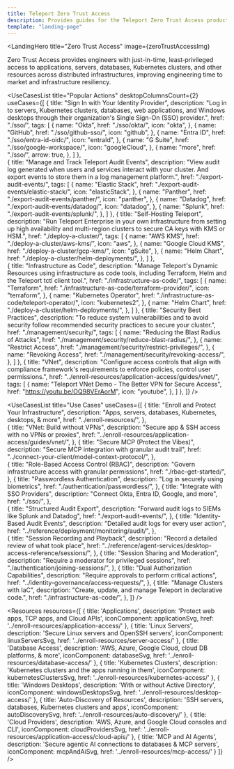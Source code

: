```yaml
---
title: Teleport Zero Trust Access
description: Provides guides for the Teleport Zero Trust Access product.
template: "landing-page"
---
```




<LandingHero
  title="Zero Trust Access"
  image={zeroTrustAccessImg}
>
  Zero Trust Access provides engineers with just-in-time, least‐privileged
  access to applications, servers, databases, Kubernetes clusters, and other
  resources across distributed infrastructures, improving engineering time to
  market and infrastructure resiliency.
</LandingHero>

<UseCasesList
  title="Popular Actions"
  desktopColumnsCount={2}
  useCases={[
    {
      title: "Sign In with Your Identity Provider",
      description: "Log in to servers, Kubernetes clusters, databases, web applications, and Windows desktops through their organization's Single Sign-On (SSO) provider.",
      href: "./sso/",
      tags: [
        {
          name: "Okta",
          href: "./sso/okta/",
          icon: "okta",
        },
        {
          name: "GitHub",
          href: "./sso/github-sso/",
          icon: "github",
        },
        {
          name: "Entra ID",
          href: "./sso/entra-id-oidc/",
          icon: "entraId",
        },
        {
          name: "G Suite",
          href: "./sso/google-workspace/",
          icon: "googleCloud",
        },
       {
          name: "more",
          href: "./sso/",
          arrow: true,
        },
      ]
    },  
    {
      title: "Manage and Track Teleport Audit Events",
      description: "View audit log generated when users and services interact with your cluster. And export events to store them in a log management platform.",
      href: "./export-audit-events/",
      tags: [
        {
          name: "Elastic Stack",
          href: "./export-audit-events/elastic-stack/",
          icon: "elasticStack",
        },
        {
          name: "Panther",
          href: "./export-audit-events/panther/",
          icon: "panther",
        },
        {
          name: "Datadog",
          href: "./export-audit-events/datadog/",
          icon: "datadog",
        },
        {
          name: "Splunk",
          href: "./export-audit-events/splunk/",
        },
      ]
    },
    {
      title: "Self-Hosting Teleport",
      description: "Run Teleport Enterprise in your own infrastructure from setting up high availability and multi-region clusters to secure CA keys with KMS or HSM.",
      href: "./deploy-a-cluster/",
      tags: [
        {
          name: "AWS KMS",
          href: "./deploy-a-cluster/aws-kms/",
          icon: "aws",
        },
        {
          name: "Google Cloud KMS",
          href: "./deploy-a-cluster/gcp-kms/",
          icon: "gSuite",
        },
        {
          name: "Helm Chart",
          href: "./deploy-a-cluster/helm-deployments/",
        },
      ]
    },  
    {
      title: "Infrastructure as Code",
      description: "Manage Teleport's Dynamic Resources using infrastructure as code tools, including Terraform, Helm and the Teleport tctl client tool.",
      href: "./infrastructure-as-code/",
      tags: [
        {
          name: "Terraform",
          href: "./infrastructure-as-code/terraform-provider/",
          icon: "terraform",
        },
        {
          name: "Kubernetes Operator",
          href: "./infrastructure-as-code/teleport-operator/",
          icon: "kubernetes2",
        },
        {
          name: "Helm Chart",
          href: "./deploy-a-cluster/helm-deployments/",
        },
      ]
    },
    {
      title: "Security Best Practices",
      description: "To reduce system vulnerabilities and to avoid security follow recommended security practices to secure your cluster.",
      href: "./management/security/",
      tags: [
        {
          name: "Reducing the Blast Radius of Attacks",
          href: "./management/security/reduce-blast-radius/",
        },
        {
          name: "Restrict Access",
          href: "./management/security/restrict-privileges/",
        },
        {
          name: "Revoking Access",
          href: "./management/security/revoking-access/",
        },
      ]
    },
    {
      title: "VNet",
      description: "Configure access controls that align with compliance framework's requirements to enforce policies, control user permissions.",
      href: "../enroll-resources/application-access/guides/vnet/",
      tags: [
        {
          name: "Teleport VNet Demo - The Better VPN for Secure Access",
          href: "https://youtu.be/OQ98VErAorM",
          icon: "youtube",
        },
      ]
    },
  ]}
/>

<UseCasesList
  title="Use Cases"
  useCases={[
    {
      title: "Enroll and Protect Your Infrastructure",
      description: "Apps, servers, databases, Kubernetes, desktops, & more",
      href: "../enroll-resources/",
    },  
    {
      title: "VNet: Build without VPNs",
      description: "Secure app & SSH access with no VPNs or proxies",
      href: "../enroll-resources/application-access/guides/vnet/",
    },
    {
      title: "Secure MCP (Protect the Vibes)",
      description: "Secure MCP integration with granular audit trail",
      href: "../connect-your-client/model-context-protocol/",
    },  
    {
      title: "Role-Based Access Control (RBAC)",
      description: "Govern infrastructure access with granular permissions",
      href: "./rbac-get-started/",
    },
    {
      title: "Passwordless Authentication",
      description: "Log in securely using biometrics",
      href: "./authentication/passwordless/",
    },
    {
      title: "Integrate with SSO Providers",
      description: "Connect Okta, Entra ID, Google, and more",
      href: "./sso/",
    },  
    {
      title: "Structured Audit Export",
      description: "Forward audit logs to SIEMs like Splunk and Datadog",
      href: "./export-audit-events/",
    },
    {
      title: "Identity-Based Audit Events",
      description: "Detailed audit logs for every user action",
      href: "../reference/deployment/monitoring/audit/",
    },  
    {
      title: "Session Recording and Playback",
      description: "Record a detailed review of what took place",
      href: "../reference/agent-services/desktop-access-reference/sessions/",
    },
    {
      title: "Session Sharing and Moderation",
      description: "Require a moderator for privileged sessions",
      href: "./authentication/joining-sessions/",
    },
    {
      title: "Dual Authorization Capabilities",
      description: "Require approvals to perform critical actions",
      href: "../identity-governance/access-requests/",
    },
    {
      title: "Manage Clusters with IaC",
      description: "Create, update, and manage Teleport in declarative code.",
      href: "./infrastructure-as-code/",
    },
  ]}
/>

<Resources
  resources={[
    {
      title: 'Applications',
      description: 'Protect web apps, TCP apps, and Cloud APIs',
      iconComponent: applicationSvg,
      href: '../enroll-resources/application-access/'
    },
    {
      title: 'Linux Servers',
      description: 'Secure Linux servers and OpenSSH servers',
      iconComponent: linuxServersSvg,
      href: '../enroll-resources/server-access/'
    },
    {
      title: 'Database Access',
      description: 'AWS, Azure, Google Cloud, cloud DB platforms, & more',
      iconComponent: databaseSvg,
      href: '../enroll-resources/database-access/'
    },
    {
      title: 'Kubernetes Clusters',
      description: 'Kubernetes clusters and the apps running in them',
      iconComponent: kubernetesClustersSvg,
      href: '../enroll-resources/kubernetes-access/'
    },
    {
      title: 'Windows Desktops',
      description: 'With or without Active Directory',
      iconComponent: windowsDesktopsSvg,
      href: '../enroll-resources/desktop-access/'
    },
    {
      title: 'Auto-Discovery of Resources',
      description: 'SSH servers, databases, Kubernetes clusters and apps',
      iconComponent: autoDiscoverySvg,
      href: '../enroll-resources/auto-discovery/'
    },
    {
      title: 'Cloud Providers',
      description: 'AWS, Azure, and Google Cloud consoles and CLI',
      iconComponent: cloudProvidersSvg,
      href: '../enroll-resources/application-access/cloud-apis/'
    },
    {
      title: 'MCP and AI Agents',
      description: 'Secure agentic AI connections to databases & MCP servers',
      iconComponent: mcpAndAiSvg,
      href: '../enroll-resources/mcp-access/'
    }
  ]}
/>